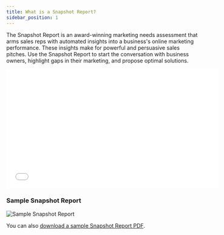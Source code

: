 ```yaml
---
title: What is a Snapshot Report?
sidebar_position: 1
---
```


The Snapshot Report is an award-winning marketing needs assessment that arms sales reps with automated insights into a business's online marketing performance. These insights make for powerful and persuasive sales pitches. Use the Snapshot Report to start the conversation with business owners, highlight gaps in their marketing, and propose optimal solutions.

<iframe 
  src="//www.loom.com/embed/Snapshot-Report-Overview-c4b79c187ea24b50aaa534e5b2cadc02" 
  width="560" 
  height="315" 
  frameBorder="0" 
  allowFullScreen
></iframe>

### **Sample Snapshot Report**

![Sample Snapshot Report](./img/snapshot-report/snapshot-report-sample.jpg)

You can also [download a sample Snapshot Report PDF](/files/snapshot-report/Snapshot_Report_Sample.pdf).